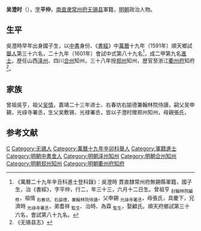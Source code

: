 '''吴澄时'''（{{bd|1569年|6月24日|？|catIdx=}}），[[表字|字]]'''平仲'''，[[南直隶|南直隶]][[常州府|常州府]][[无锡县|无锡县]]軍籍，[[明朝|明朝]]政治人物。

== 生平 ==
吳澄時早年出身國子生，以[[中書舍人|中書]]身份、《[[書經|書經]]》中[[萬曆|萬曆]]十九年（1591年）順天鄉試[[舉人|舉人]]第三十六名，二十九年（1601年）會試中式第八十九名<ref>《萬曆二十九年辛丑科進士登科錄》：吳澄時 貫直隸常州府無錫縣軍籍，國子生，治《書經》，字平仲，行二，年三十三，六月十二日生。曾祖亨 <sub>封翰林院編修</sub>，祖情 <sub>右春坊、右諭德，兼翰林院侍讀</sub>，父申錫 <sub>光祿寺署丞</sub>，母張氏，具慶下，兄濟時 <sub>光祿寺署丞</sub>，弟耆祥 <sub>監生</sub>、治時、為霖 <sub>監生</sub>，娶顧氏。順天府鄉試第三十六名，會試第八十九名。</ref>，成二甲第九名[[進士|進士]]，歴任山西[[泽州|泽州]]、四川[[合州|合州]]知州，三十八年授[[郑州|郑州]]知州，歴官至浙江[[衢州府|衢州府]]知府<ref>《无锡县志》</ref>。

== 家族 ==
曾祖吳亨，祖父[[吴情|吴情]]，嘉靖二十三年进士、右春坊右諭德兼翰林院侍讀，嗣父吴申錫，光祿寺署丞，生父吴敷锡，光禄署丞，皆以子澄时赠郑州知州，母親張氏，

==参考文献==
{{reflist}}

{{萬曆二十九年辛丑科殿試金榜}}

{{Authority control}}

{{DEFAULTSORT:}}
[[Category:吴姓|C]]
[[Category:无锡人|Category:无锡人]]
[[Category:萬曆十九年辛卯科舉人|Category:萬曆十九年辛卯科舉人]]
[[Category:軍籍進士|Category:軍籍進士]]
[[Category:明朝中書舍人|Category:明朝中書舍人]]
[[Category:明朝泽州知州|Category:明朝泽州知州]]
[[Category:明朝合州知州|Category:明朝合州知州]]
[[Category:明朝郑州知州|Category:明朝郑州知州]]
[[Category:明朝衢州府知府|Category:明朝衢州府知府]]